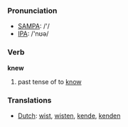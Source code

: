 === Pronunciation ===
*[[w:SAMPA|SAMPA]]: /'/
*[[w:IPA|IPA]]: /'nʊə/

=== Verb ===

'''knew'''

# past tense of to [[know]]

=== Translations ===
*[[Dutch]]: [[wist]], [[wisten]], [[kende]], [[kenden]]